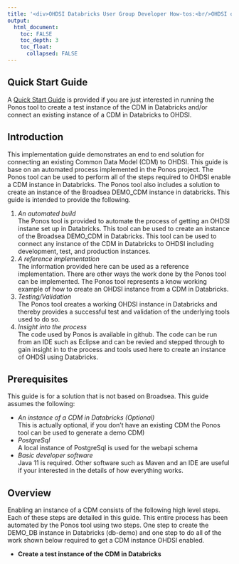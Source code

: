 ---
title: '<div>OHDSI Databricks User Group Developer How-tos:<br/>OHDSI on Databricks</div>'
output:
  html_document:
    toc: FALSE
    toc_depth: 3
    toc_float:
      collapsed: FALSE
---

<p>
  <h2>Quick Start Guide</h2>
  A <a href="./developer-how-tos_ohdsi-on-databricks_quickstart-guide.html">Quick Start Guide</a> is provided if you are just interested in running the Ponos tool to create a test instance of the CDM in Databricks 
  and/or connect an existing instance of a CDM in Databricks to OHDSI. 
  <h2>Introduction</h2>
  This implementation guide demonstrates an end to end solution for connecting an existing Common Data Model (CDM) to OHDSI. 
  This guide is base on an automated process implemented in the Ponos project. 
  The Ponos tool can be used to perform all of the steps required to OHDSI enable a CDM instance in Databricks. 
  The Ponos tool also includes a solution to create an instance of the Broadsea DEMO_CDM instance in databricks. 
  This guide is intended to provide the following. 
  <ol>
    <li>
      <i>An automated build</i><br/>
      The Ponos tool is provided to automate the process of getting an OHDSI instane set up in Databricks. 
      This tool can be used to create an instance of the Broadsea DEMO_CDM in Databricks. 
      This tool can be used to connect any instance of the CDM in Databricks to OHDSI including development, test, and production instances. 
    </li>
    <li>
      <i>A reference implementation</i><br/>
      The information provided here can be used as a reference implementation. 
      There are other ways the work done by the Ponos tool can be implemented. 
      The Ponos tool represents a know working example of how to create an OHDSI instance from a CDM in Databricks. 
    </li>
    <li>
      <i>Testing/Validation</i><br/>
      The Ponos tool creates a working OHDSI instance in Databricks and thereby provides a successful test and validation of the underlying tools used to do so. 
    </li>
    <li>
      <i>Insight into the process</i><br/>
      The code used by Ponos is available in github. 
      The code can be run from an IDE such as Eclipse and can be revied and stepped through to gain insight in to the process and tools used here to create an instance of OHDSI using Databricks. 
    </li>
  </ol>
  
  
  <h2>Prerequisites</h2>
  This guide is for a solution that is not based on Broadsea. 
  This guide assumes the following: 
  <ul>
    <li><i>An instance of a CDM in Databricks (Optional)</i><br/> This is actually optional, if you don't have an existing CDM the Ponos tool can be used to generate a demo CDM)</li>
    <li><i>PostgreSql</i><br/>A local instance of PostgreSql is used for the webapi schema</li>
    <li><i>Basic developer software</i><br/>Java 11 is required. Other software such as Maven and an IDE are useful if your interested in the details of how everything works.</li>
  </ul>
  
  <h2>Overview</h2>
  Enabling an instance of a CDM consists of the following high level steps. 
  Each of these steps are detailed in this guide. 
  This entire process has been automated by the Ponos tool using two steps. 
  One step to create the DEMO_DB instance in Databricks (db-demo) 
  and one step to do all of the work shown below required to get a CDM instance OHDSI enabled. 
  <ul>
    <li>
      <b>Create a test instance of the CDM in Databricks</b><br/>
    </li>
  </ul>
  
  
  
</p>